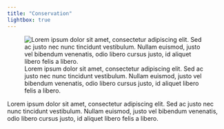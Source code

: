 ```yaml
---
title: "Conservation"         
lightbox: true 
---
```


![Lorem ipsum dolor sit amet, consectetur adipiscing elit. Sed ac justo nec nunc tincidunt vestibulum. Nullam euismod, justo vel bibendum venenatis, odio libero cursus justo, id aliquet libero felis a libero.](images/conservation_montage.png)

Lorem ipsum dolor sit amet, consectetur adipiscing elit. Sed ac justo nec nunc tincidunt vestibulum. Nullam euismod, justo vel bibendum venenatis, odio libero cursus justo, id aliquet libero felis a libero.
